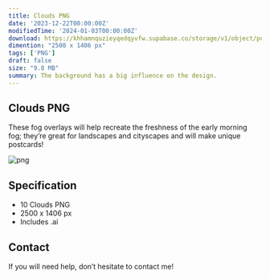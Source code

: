 ```yaml
---
title: Clouds PNG
date: '2023-12-22T00:00:00Z'
modifiedTime: '2024-01-03T00:00:00Z'
download: https://khhamnquzieyqedqyvfw.supabase.co/storage/v1/object/public/Assets/clouds-png/Clouds.zip
dimention: "2500 x 1406 px"
tags: ['PNG']
draft: false
size: "9.8 MB"
summary: The background has a big influence on the design.
---
```


## Clouds PNG

These fog overlays will help recreate the freshness of the early morning fog; they’re great for landscapes and cityscapes and will make unique postcards!

<Image
  src='https://khhamnquzieyqedqyvfw.supabase.co/storage/v1/object/public/Assets/clouds-png/1.png'
  width={1280}
  height={720}
  alt='png'
/>
<Image
  src='https://khhamnquzieyqedqyvfw.supabase.co/storage/v1/object/public/Assets/clouds-png/02.png'
  width={1280}
  height={720}
  alt=''
/>
<Image
  src='https://khhamnquzieyqedqyvfw.supabase.co/storage/v1/object/public/Assets/clouds-png/03.png'
  width={1280}
  height={720}
  alt=''
/>
<Image
  src='https://khhamnquzieyqedqyvfw.supabase.co/storage/v1/object/public/Assets/clouds-png/04.png'
  width={1280}
  height={720}
  alt=''
/>
<Image
  src='https://khhamnquzieyqedqyvfw.supabase.co/storage/v1/object/public/Assets/clouds-png/05.png'
  width={1280}
  height={720}
  alt=''
/>
<Image
  src='https://khhamnquzieyqedqyvfw.supabase.co/storage/v1/object/public/Assets/clouds-png/06.png'
  width={1280}
  height={720}
  alt=''
/>
<Image
  src='https://khhamnquzieyqedqyvfw.supabase.co/storage/v1/object/public/Assets/clouds-png/07.png'
  width={1280}
  height={720}
  alt=''
/>
<Image
  src='https://khhamnquzieyqedqyvfw.supabase.co/storage/v1/object/public/Assets/clouds-png/08.png'
  width={1280}
  height={720}
  alt=''
/>
 <Image
  src='https://khhamnquzieyqedqyvfw.supabase.co/storage/v1/object/public/Assets/clouds-png/09.png'
  width={1280}
  height={720}
  alt=''
/>
<Image
  src='https://khhamnquzieyqedqyvfw.supabase.co/storage/v1/object/public/Assets/clouds-png/10.png'
  width={1280}
  height={720}
  alt=''
/>

## Specification

- 10 Clouds PNG
- 2500 x 1406 px
- Includes .ai

## Contact

If you will need help, don’t hesitate to contact me!
